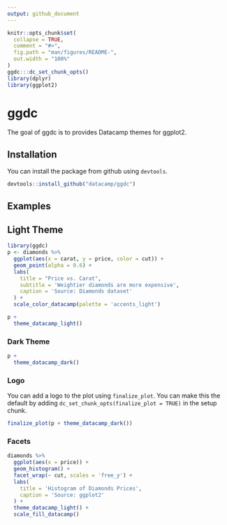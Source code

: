 ```yaml
---
output: github_document
---
```


<!-- README.md is generated from README.Rmd. Please edit that file -->

```r
knitr::opts_chunk$set(
  collapse = TRUE,
  comment = "#>",
  fig.path = "man/figures/README-",
  out.width = "100%"
)
ggdc:::dc_set_chunk_opts()
library(dplyr)
library(ggplot2)
```

# ggdc

<!-- badges: start -->
<!-- badges: end -->

The goal of ggdc is to provides Datacamp themes for ggplot2.

## Installation

You can install the package from github using `devtools`.

``` r
devtools::install_github("datacamp/ggdc")
```

## Examples

## Light Theme

```r
library(ggdc)
p <- diamonds %>% 
  ggplot(aes(x = carat, y = price, color = cut)) +
  geom_point(alpha = 0.6) +
  labs(
    title = "Price vs. Carat",
    subtitle = 'Weightier diamonds are more expensive',
    caption = 'Source: Diamonds dataset'
  ) +
  scale_color_datacamp(palette = 'accents_light')

p +
  theme_datacamp_light()
```

### Dark Theme

```r
p + 
  theme_datacamp_dark()
```


### Logo

You can add a logo to the plot using `finalize_plot`. You can make this the default by adding `dc_set_chunk_opts(finalize_plot = TRUE)` in the setup chunk.

```r
finalize_plot(p + theme_datacamp_dark())
```

### Facets

```r
diamonds %>% 
  ggplot(aes(x = price)) +
  geom_histogram() +
  facet_wrap(~ cut, scales = 'free_y') +
  labs(
    title = 'Histogram of Diamonds Prices',
    caption = 'Source: ggplot2'
  ) +
  theme_datacamp_light() +
  scale_fill_datacamp()
```




